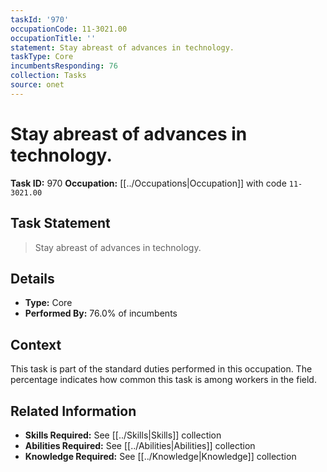 ```yaml
---
taskId: '970'
occupationCode: 11-3021.00
occupationTitle: ''
statement: Stay abreast of advances in technology.
taskType: Core
incumbentsResponding: 76
collection: Tasks
source: onet
---
```

# Stay abreast of advances in technology.

**Task ID:** 970
**Occupation:** [[../Occupations|Occupation]] with code `11-3021.00`

## Task Statement

> Stay abreast of advances in technology.

## Details

- **Type:** Core
- **Performed By:** 76.0% of incumbents

## Context

This task is part of the standard duties performed in this occupation. The percentage indicates how common this task is among workers in the field.

## Related Information

- **Skills Required:** See [[../Skills|Skills]] collection
- **Abilities Required:** See [[../Abilities|Abilities]] collection
- **Knowledge Required:** See [[../Knowledge|Knowledge]] collection
